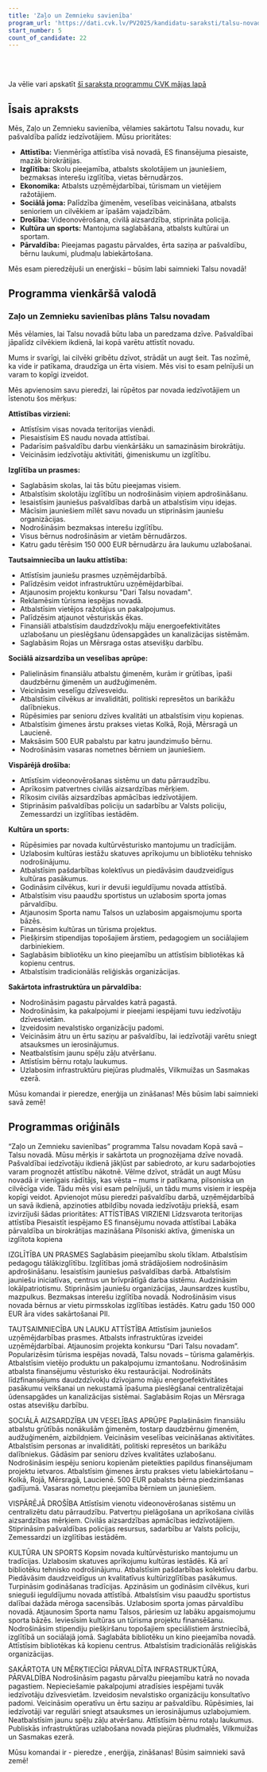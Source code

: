 ```yaml
---
title: 'Zaļo un Zemnieku savienība'
program_url: 'https://dati.cvk.lv/PV2025/kandidatu-saraksti/talsu-novads/zalo-un-zemnieku-savieniba'
start_number: 5
count_of_candidate: 22
---
```



<Badge text="Līdzsvarota attīstība" variant="note" size="small" /> <Badge text="Izglītības pieejamība" variant="note" size="small" /> <Badge text="Uzņēmējdarbības atbalsts" variant="note" size="small" /> <Badge text="Sociālā aizsardzība" variant="note" size="small" /> <Badge text="Drošības stiprināšana" variant="note" size="small" />

<br/><br/> 

<Card title='Šis ir mākslīga intelekta ģenerēts apraksts' icon='starlight'>
    Ja vēlie vari apskatīt <a href={frontmatter.program_url} target='_blank'>šī saraksta programmu CVK mājas lapā</a>
    </Card>

## Īsais apraksts

Mēs, Zaļo un Zemnieku savienība, vēlamies sakārtotu Talsu novadu, kur pašvaldība palīdz iedzīvotājiem. Mūsu prioritātes:

*   **Attīstība:** Vienmērīga attīstība visā novadā, ES finansējuma piesaiste, mazāk birokrātijas.
*   **Izglītība:** Skolu pieejamība, atbalsts skolotājiem un jauniešiem, bezmaksas interešu izglītība, vietas bērnudārzos.
*   **Ekonomika:** Atbalsts uzņēmējdarbībai, tūrismam un vietējiem ražotājiem.
*   **Sociālā joma:** Palīdzība ģimenēm, veselības veicināšana, atbalsts senioriem un cilvēkiem ar īpašām vajadzībām.
*   **Drošība:** Videonovērošana, civilā aizsardzība, stiprināta policija.
*   **Kultūra un sports:** Mantojuma saglabāšana, atbalsts kultūrai un sportam.
*   **Pārvaldība:** Pieejamas pagastu pārvaldes, ērta saziņa ar pašvaldību, bērnu laukumi, pludmaļu labiekārtošana.

Mēs esam pieredzējuši un enerģiski – būsim labi saimnieki Talsu novadā!

## Programma vienkāršā valodā

### Zaļo un Zemnieku savienības plāns Talsu novadam

Mēs vēlamies, lai Talsu novadā būtu laba un paredzama dzīve. Pašvaldībai jāpalīdz cilvēkiem ikdienā, lai kopā varētu attīstīt novadu.

Mums ir svarīgi, lai cilvēki gribētu dzīvot, strādāt un augt šeit. Tas nozīmē, ka vide ir patīkama, draudzīga un ērta visiem. Mēs visi to esam pelnījuši un varam to kopīgi izveidot.

Mēs apvienosim savu pieredzi, lai rūpētos par novada iedzīvotājiem un īstenotu šos mērķus:

**Attīstības virzieni:**
*   Attīstīsim visas novada teritorijas vienādi.
*   Piesaistīsim ES naudu novada attīstībai.
*   Padarīsim pašvaldību darbu vienkāršāku un samazināsim birokrātiju.
*   Veicināsim iedzīvotāju aktivitāti, ģimeniskumu un izglītību.

**Izglītība un prasmes:**
*   Saglabāsim skolas, lai tās būtu pieejamas visiem.
*   Atbalstīsim skolotāju izglītību un nodrošināsim viņiem apdrošināšanu.
*   Iesaistīsim jauniešus pašvaldības darbā un atbalstīsim viņu idejas.
*   Mācīsim jauniešiem mīlēt savu novadu un stiprināsim jauniešu organizācijas.
*   Nodrošināsim bezmaksas interešu izglītību.
*   Visus bērnus nodrošināsim ar vietām bērnudārzos.
*   Katru gadu tērēsim 150 000 EUR bērnudārzu āra laukumu uzlabošanai.

**Tautsaimniecība un lauku attīstība:**
*   Attīstīsim jauniešu prasmes uzņēmējdarbībā.
*   Palīdzēsim veidot infrastruktūru uzņēmējdarbībai.
*   Atjaunosim projektu konkursu "Dari Talsu novadam".
*   Reklamēsim tūrisma iespējas novadā.
*   Atbalstīsim vietējos ražotājus un pakalpojumus.
*   Palīdzēsim atjaunot vēsturiskās ēkas.
*   Finansiāli atbalstīsim daudzdzīvokļu māju energoefektivitātes uzlabošanu un pieslēgšanu ūdensapgādes un kanalizācijas sistēmām.
*   Saglabāsim Rojas un Mērsraga ostas atsevišķu darbību.

**Sociālā aizsardzība un veselības aprūpe:**
*   Palielināsim finansiālu atbalstu ģimenēm, kurām ir grūtības, īpaši daudzbērnu ģimenēm un audžuģimenēm.
*   Veicināsim veselīgu dzīvesveidu.
*   Atbalstīsim cilvēkus ar invaliditāti, politiski represētos un barikāžu dalībniekus.
*   Rūpēsimies par senioru dzīves kvalitāti un atbalstīsim viņu kopienas.
*   Atbalstīsim ģimenes ārstu prakses vietas Kolkā, Rojā, Mērsragā un Laucienē.
*   Maksāsim 500 EUR pabalstu par katru jaundzimušo bērnu.
*   Nodrošināsim vasaras nometnes bērniem un jauniešiem.

**Vispārējā drošība:**
*   Attīstīsim videonovērošanas sistēmu un datu pārraudzību.
*   Aprīkosim patvertnes civilās aizsardzības mērķiem.
*   Rīkosim civilās aizsardzības apmācības iedzīvotājiem.
*   Stiprināsim pašvaldības policiju un sadarbību ar Valsts policiju, Zemessardzi un izglītības iestādēm.

**Kultūra un sports:**
*   Rūpēsimies par novada kultūrvēsturisko mantojumu un tradīcijām.
*   Uzlabosim kultūras iestāžu skatuves aprīkojumu un bibliotēku tehnisko nodrošinājumu.
*   Atbalstīsim pašdarbības kolektīvus un piedāvāsim daudzveidīgus kultūras pasākumus.
*   Godināsim cilvēkus, kuri ir devuši ieguldījumu novada attīstībā.
*   Atbalstīsim visu paaudžu sportistus un uzlabosim sporta jomas pārvaldību.
*   Atjaunosim Sporta namu Talsos un uzlabosim apgaismojumu sporta bāzēs.
*   Finansēsim kultūras un tūrisma projektus.
*   Piešķirsim stipendijas topošajiem ārstiem, pedagogiem un sociālajiem darbiniekiem.
*   Saglabāsim bibliotēku un kino pieejamību un attīstīsim bibliotēkas kā kopienu centrus.
*   Atbalstīsim tradicionālās reliģiskās organizācijas.

**Sakārtota infrastruktūra un pārvaldība:**
*   Nodrošināsim pagastu pārvaldes katrā pagastā.
*   Nodrošināsim, ka pakalpojumi ir pieejami iespējami tuvu iedzīvotāju dzīvesvietām.
*   Izveidosim nevalstisko organizāciju padomi.
*   Veicināsim ātru un ērtu saziņu ar pašvaldību, lai iedzīvotāji varētu sniegt atsauksmes un ierosinājumus.
*   Neatbalstīsim jaunu spēļu zāļu atvēršanu.
*   Attīstīsim bērnu rotaļu laukumus.
*   Uzlabosim infrastruktūru piejūras pludmalēs, Vilkmuižas un Sasmakas ezerā.

Mūsu komandai ir pieredze, enerģija un zināšanas! Mēs būsim labi saimnieki savā zemē!

## Programmas oriģināls

“Zaļo un Zemnieku savienības” programma Talsu novadam
Kopā savā – Talsu novadā. Mūsu mērķis ir sakārtota un prognozējama dzīve novadā. Pašvaldībai iedzīvotāju ikdienā jākļūst par sabiedroto, ar kuru sadarbojoties varam prognozēt attīstību nākotnē. Vēlme dzīvot, strādāt un augt Mūsu novadā ir vienīgais rādītājs, kas vēsta – mums ir patīkama, pilsoniska un cilvēcīga vide. Tādu mēs visi esam pelnījuši, un tādu mums visiem ir iespēja kopīgi veidot. Apvienojot mūsu pieredzi pašvaldību darbā, uzņēmējdarbībā un savā ikdienā, apzinoties atbildību novada iedzīvotāju priekšā, esam izvirzījuši šādas prioritātes:
ATTĪSTĪBAS VIRZIENI
Līdzsvarota teritorijas attīstība
Piesaistīt iespējamo ES finansējumu novada attīstībai
Labāka pārvaldība un birokrātijas mazināšana
Pilsoniski aktīva, ģimeniska un izglītota kopiena

IZGLĪTĪBA UN PRASMES
Saglabāsim pieejamību skolu tīklam.
Atbalstīsim pedagogu tālākizglītību. Izglītības jomā strādājošiem nodrošināsim apdrošināšanu.
Iesaistīsim jauniešus pašvaldības darbā. Atbalstīsim jauniešu iniciatīvas, centrus un brīvprātīgā darba sistēmu.
Audzināsim lokālpatriotismu. Stiprināsim jauniešu organizācijas, Jaunsardzes kustību, mazpulkus.
Bezmaksas interešu izglītība novadā.
Nodrošināsim visus novada bērnus ar vietu pirmsskolas izglītības iestādēs.
Katru gadu 150 000 EUR āra vides sakārtošanai PII.

TAUTSAIMNIECĪBA UN LAUKU ATTĪSTĪBA
Attīstīsim jauniešos uzņēmējdarbības prasmes.
Atbalsts infrastruktūras izveidei uzņēmējdarbībai.
Atjaunosim projekta konkursu “Dari Talsu novadam”.
Popularizēsim tūrisma iespējas novadā, Talsu novads – tūrisma galamērķis.
Atbalstīsim vietējo produktu un pakalpojumu izmantošanu.
Nodrošināsim atbalsta finansējumu vēsturisko ēku restaurācijai.
Nodrošināts līdzfinansējums daudzdzīvokļu dzīvojamo māju energoefektivitātes pasākumu veikšanai un nekustamā īpašuma pieslēgšanai centralizētajai ūdensapgādes un kanalizācijas sistēmai.
Saglabāsim Rojas un Mērsraga ostas atsevišķu darbību.

SOCIĀLĀ AIZSARDZĪBA UN VESELĪBAS APRŪPE
Paplašināsim finansiālu atbalstu grūtībās nonākušām ģimenēm, tostarp daudzbērnu ģimenēm, audžuģimenēm, aizbildņiem.
Veicināsim veselības veicināšanas aktivitātes.
Atbalstīsim personas ar invaliditāti, politiski represētos un barikāžu dalībniekus.
Gādāsim par senioru dzīves kvalitātes uzlabošanu. Nodrošināsim iespēju senioru kopienām pieteikties papildus finansējumam projektu ietvaros.
Atbalstīsim ģimenes ārstu prakses vietu labiekārtošanu – Kolkā, Rojā, Mērsragā, Laucienē.
500 EUR pabalsts bērna piedzimšanas gadījumā.
Vasaras nometņu pieejamība bērniem un jauniešiem.

VISPĀRĒJĀ DROŠĪBA
Attīstīsim vienotu videonovērošanas sistēmu un centralizētu datu pārraudzību.
Patvertņu pielāgošana un aprīkošana civilās aizsardzības mērķiem.
Civilās aizsardzības apmācības iedzīvotājiem.
Stiprināsim pašvaldības policijas resursus, sadarbību ar Valsts policiju, Zemessardzi un izglītības iestādēm.

KULTŪRA UN SPORTS
Kopsim novada kultūrvēsturisko mantojumu un tradīcijas.
Uzlabosim skatuves aprīkojumu kultūras iestādēs. Kā arī bibliotēku tehnisko nodrošinājumu.
Atbalstīsim pašdarbības kolektīvu darbu. Piedāvāsim daudzveidīgus un kvalitatīvus kultūrizglītības pasākumus.
Turpināsim godināšanas tradīcijas. Apzināsim un godināsim cilvēkus, kuri snieguši ieguldījumu novada attīstībā.
Atbalstīsim visu paaudžu sportistus dalībai dažāda mēroga sacensībās. Uzlabosim sporta jomas pārvaldību novadā.
Atjaunosim Sporta namu Talsos, pāriesim uz labāku apgaismojumu sporta bāzēs.
Ieviesīsim kultūras un tūrisma projektu finansēšanu.
Nodrošināsim stipendiju piešķiršanu topošajiem speciālistiem ārstniecībā, izglītībā un sociālajā jomā.
Saglabāta bibliotēku un kino pieejamība novadā. Attīstīsim bibliotēkas kā kopienu centrus.
Atbalstīsim tradicionālās reliģiskās organizācijas.

SAKĀRTOTA UN MĒRĶTIECĪGI PĀRVALDĪTA INFRASTRUKTŪRA, PĀRVALDĪBA
Nodrošināsim pagastu pārvalžu pieejamību katrā no novada pagastiem.
Nepieciešamie pakalpojumi atradīsies iespējami tuvāk iedzīvotāju dzīvesvietām.
Izveidosim nevalstisko organizāciju konsultatīvo padomi.
Veicināsim operatīvu un ērtu saziņu ar pašvaldību. Rūpēsimies, lai iedzīvotāji var regulāri sniegt atsauksmes un ierosinājumus uzlabojumiem.
Neatbalstīsim jaunu spēļu zāļu atvēršanu.
Attīstīsim bērnu rotaļu laukumus.
Publiskās infrastruktūras uzlabošana novada piejūras pludmalēs, Vilkmuižas un Sasmakas ezerā.

Mūsu komandai ir - pieredze , enerģija, zināšanas! Būsim saimnieki savā zemē!
